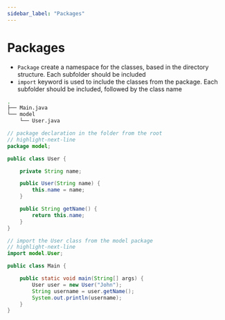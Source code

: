 ```yaml
---
sidebar_label: "Packages"
---
```



# Packages

- `Package` create a namespace for the classes, based in the directory structure. Each subfolder should be included
- `import` keyword is used to include the classes from the package. Each subfolder should be included, followed by the class name

```sh
.
├── Main.java
└── model
    └── User.java
```

<Tabs>

<TabItem value="User.java">

```java
// package declaration in the folder from the root
// highlight-next-line
package model;  

public class User {

    private String name;

    public User(String name) {
        this.name = name;
    }

    public String getName() {
        return this.name;
    }
}
```

</TabItem>

<TabItem value="Main.java">

```java
// import the User class from the model package
// highlight-next-line
import model.User;  

public class Main {

    public static void main(String[] args) {
        User user = new User("John");
        String username = user.getName();
        System.out.println(username);
    }
}
```

</TabItem>

</Tabs>
